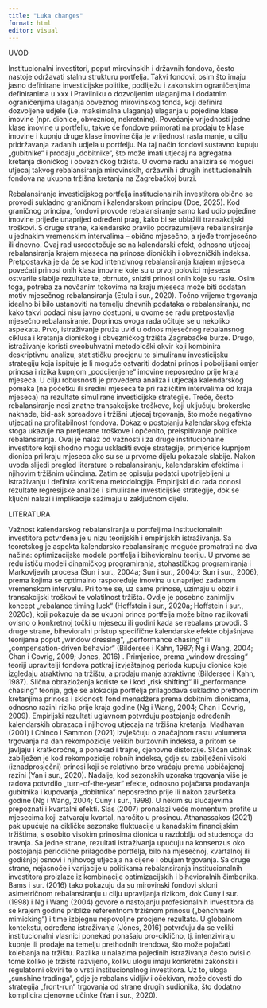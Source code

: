 ```yaml
---
title: "Luka changes"
format: html
editor: visual
---
```


UVOD

Institucionalni investitori, poput mirovinskih i državnih fondova, često nastoje održavati stalnu strukturu portfelja. Takvi fondovi, osim što imaju jasno definirane investicijske politike, podliježu i zakonskim ograničenjima definiranima u xxx i Pravilniku o dozvoljenim ulaganjima i dodatnim ograničenjima ulaganja obveznog mirovinskog fonda, koji definira dozvoljene udjele (i.e. maksimalna ulaganja) ulaganja u pojedine klase imovine (npr. dionice, obveznice, nekretnine). Povećanje vrijednosti jedne klase imovine u portfelju, takve će fondove primorati na prodaju te klase imovine i kupnju druge klase imovine čija je vrijednost rasla manje, u cilju pridržavanja zadanih udjela u portfelju. Na taj način fondovi sustavno kupuju „gubitnike“ i prodaju „dobitnike“, što može imati utjecaj na agregatna kretanja dioničkog i obvezničkog tržišta. U ovome radu analizira se mogući utjecaj takvog rebalansiranja mirovinskih, državnih i drugih institucionalnih fondova na ukupna tržišna kretanja na Zagrebačkoj burzi.

Rebalansiranje investicijskog portfelja institucionalnih investitora obično se provodi sukladno graničnom i kalendarskom principu (Doe, 2025). Kod graničnog principa, fondovi provode rebalansiranje samo kad udio pojedine imovine prijeđe unaprijed određeni prag, kako bi se ublažili transakcijski troškovi. S druge strane, kalendarsko pravilo podrazumijeva rebalansiranje u jednakim vremenskim intervalima – obično mjesečno, a rjeđe tromjesečno ili dnevno. Ovaj rad usredotočuje se na kalendarski efekt, odnosno utjecaj rebalansiranja krajem mjeseca na prinose dioničkih i obvezničkih indeksa. Pretpostavka je da će se kod intenzivnog rebalansiranja krajem mjeseca povećati prinosi onih klasa imovine koje su u prvoj polovici mjeseca ostvarile slabije rezultate te, obrnuto, sniziti prinosi onih koje su rasle. Osim toga, potreba za novčanim tokovima na kraju mjeseca može biti dodatan motiv mjesečnog rebalansiranja (Etula i sur., 2020). Točno vrijeme trgovanja idealno bi bilo ustanoviti na temelju dnevnih podataka o rebalansiranju, no kako takvi podaci nisu javno dostupni, u ovome se radu pretpostavlja mjesečno rebalansiranje. Doprinos ovoga rada očituje se u nekoliko aspekata. Prvo, istraživanje pruža uvid u odnos mjesečnog rebalansnog ciklusa i kretanja dioničkog i obvezničkog tržišta Zagrebačke burze. Drugo, istraživanje koristi sveobuhvatni metodološki okvir koji kombinira deskriptivnu analizu, statističku procjenu te simuliranu investicijsku strategiju koja ispituje je li moguće ostvariti dodatni prinos i poboljšani omjer prinosa i rizika kupnjom „podcijenjene“ imovine neposredno prije kraja mjeseca. U cilju robusnosti je provedena analiza i utjecaja kalendarskog pomaka (na početku ili sredini mjeseca te pri različitim intervalima od kraja mjeseca) na rezultate simulirane investicijske strategije. Treće, često rebalansiranje nosi znatne transakcijske troškove, koji uključuju brokerske naknade, bid-ask spreadove i tržišni utjecaj trgovanja, što može negativno utjecati na profitabilnost fondova. Dokaz o postojanju kalendarskog efekta stoga ukazuje na pretjerane troškove i općenito, preispitivanje politike rebalansiranja. Ovaj je nalaz od važnosti i za druge institucionalne investitore koji shodno mogu uskladiti svoje strategije, primjerice kupnjom dionica pri kraju mjeseca ako su se u prvome dijelu pokazale slabije. Nakon uvoda slijedi pregled literature o rebalansiranju, kalendarskim efektima i njihovim tržišnim učincima. Zatim se opisuju podatci upotrijebljeni u istraživanju i definira korištena metodologija. Empirijski dio rada donosi rezultate regresijske analize i simulirane investicijske strategije, dok se ključni nalazi i implikacije sažimaju u zaključnom dijelu.

LITERATURA

Važnost kalendarskog rebalansiranja u portfeljima institucionalnih investitora potvrđena je u nizu teorijskih i empirijskih istraživanja. Sa teoretskog je aspekta kalendarsko rebalansiranje moguće promatrati na dva načina: optimizacijske modele portfelja i bihevioralnu teoriju. U prvome se redu ističu modeli dinamičkog programiranja, stohastičkog programiranja i Markovljevih procesa (Sun i sur., 2004a; Sun i sur., 2004b; Sun i sur., 2006), prema kojima se optimalno raspoređuje imovina u unaprijed zadanom vremenskom intervalu. Pri tome se, uz same prinose, uzimaju u obzir i transakcijski troškovi te volatilnost tržišta. Ovdje je posebno zanimljiv koncept „rebalance timing luck“ (Hoffstein i sur., 2020a; Hoffstein i sur., 2020d), koji pokazuje da se ukupni prinos portfelja može bitno razlikovati ovisno o konkretnoj točki u mjesecu ili godini kada se rebalans provodi. S druge strane, bihevioralni pristup specifične kalendarske efekte objašnjava teorijama poput „window dressing“, „performance chasing“ ili „compensation-driven behavior“ (Bildersee i Kahn, 1987; Ng i Wang, 2004; Chan i Covrig, 2009; Jones, 2016) . Primjerice, prema „window dressing“ teoriji upravitelji fondova potkraj izvještajnog perioda kupuju dionice koje izgledaju atraktivno na tržištu, a prodaju manje atraktivne (Bildersee i Kahn, 1987). Slična obrazloženja koriste se i kod „risk shifting“ ili „performance chasing“ teorija, gdje se alokacija portfelja prilagođava sukladno prethodnim kretanjima prinosa i sklonosti fond menadžera prema dobitnim dionicama, odnosno razini rizika prije kraja godine (Ng i Wang, 2004; Chan i Covrig, 2009). Empirijski rezultati uglavnom potvrđuju postojanje određenih kalendarskih obrazaca i njihovog utjecaja na tržišna kretanja. Madhavan (2001) i Chinco i Sammon (2021) izvješćuju o značajnom rastu volumena trgovanja na dan rekompozicije velikih burzovnih indeksa, a pritom se javljaju i kratkoročne, a ponekad i trajne, cjenovne distorzije. Sličan učinak zabilježen je kod rekompozicije robnih indeksa, gdje su zabilježeni visoki (iznadprosječni) prinosi koji se relativno brzo vraćaju prema uobičajenoj razini (Yan i sur., 2020). Nadalje, kod sezonskih uzoraka trgovanja više je radova potvrdilo „turn-of-the-year“ efekte, odnosno pojačana prodavanja gubitnika i kupovanja „dobitnika“ neposredno prije ili nakon završetka godine (Ng i Wang, 2004; Cuny i sur., 1998). U nekim su slučajevima prepoznati i kvartalni efekti. Sias (2007) pronalazi veće momentum profite u mjesecima koji zatvaraju kvartal, naročito u prosincu. Athanassakos (2021) pak upućuje na cikličke sezonske fluktuacije u kanadskim financijskim tržištima, s osobito visokim prinosima dionica u razdoblju od studenoga do travnja. Sa jedne strane, rezultati istraživanja upućuju na konsenzus oko postojanja periodične prilagodbe portfelja, bilo na mjesečnoj, kvartalnoj ili godišnjoj osnovi i njihovog utjecaja na cijene i obujam trgovanja. Sa druge strane, nejasnoće i varijacije u politikama rebalansiranja institucionalnih investitora proizlaze iz kombinacije optimizacijskih i bihevioralnih čimbenika. Bams i sur. (2016) tako pokazuju da su mirovinski fondovi skloni asimetričnom rebalansiranju u cilju upravljanja rizikom, dok Cuny i sur. (1998) i Ng i Wang (2004) govore o nastojanju profesionalnih investitora da se krajem godine približe referentnom tržišnom prinosu („benchmark mimicking“) i time izbjegnu nepovoljne procjene rezultata. U globalnom kontekstu, određena istraživanja (Jones, 2016) potvrđuju da se veliki institucionalni vlasnici ponekad ponašaju pro-ciklično, tj. intenziviraju kupnje ili prodaje na temelju prethodnih trendova, što može pojačati kolebanja na tržištu. Razlika u nalazima pojedinih istraživanja često ovisi o tome koliko je tržište razvijeno, koliku ulogu imaju konkretni zakonski i regulatorni okviri te o vrsti institucionalnog investitora. Uz to, uloga „sunshine tradinga“, gdje je rebalans vidljiv i očekivan, može dovesti do strategija „front-run“ trgovanja od strane drugih sudionika, što dodatno komplicira cjenovne učinke (Yan i sur., 2020).
